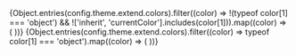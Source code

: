
<Meta title="Extended App/Colors" />

<ColorPalette>
  {Object.entries(config.theme.extend.colors).filter((color) => !(typeof color[1] === 'object') && !['inherit', 'currentColor'].includes(color[1])).map((color) => (
    <ColorItem
      key={ color[0] }
      title={ color[0] }
      colors={{ [color[0]]: color[1] }}
    />
  ))}
  {Object.entries(config.theme.extend.colors).filter((color) => typeof color[1] === 'object').map((color) => (
    <ColorItem
      key={ color[0] }
      title={ color[0] }
      colors={ color[1] }
    />
  ))}
</ColorPalette>